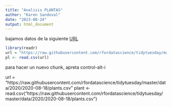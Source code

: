 ```yaml
---
title: "Analisis PLANTAS"
author: "Karen Sandoval"
date: "2023-08-24"
output: html_document
---
```

bajamos datos de la siguiente
[URL](https://raw.githubusercontent.com/rfordatascience/tidytuesday/master/data/2020/2020-08-18/plants.csv)

```r
library(readr)
url = "https://raw.githubusercontent.com/rfordatascience/tidytuesday/master/data/2020/2020-08-18/plants.csv"
pl <- read.csv(url)
```

para hacer un nuevo chunk, apreta control-alt-i



url = "https://raw.githubusercontent.com/rfordatascience/tidytuesday/master/data/2020/2020-08-18/plants.csv"
plant <- read.csv("https://raw.githubusercontent.com/rfordatascience/tidytuesday/master/data/2020/2020-08-18/plants.csv")
